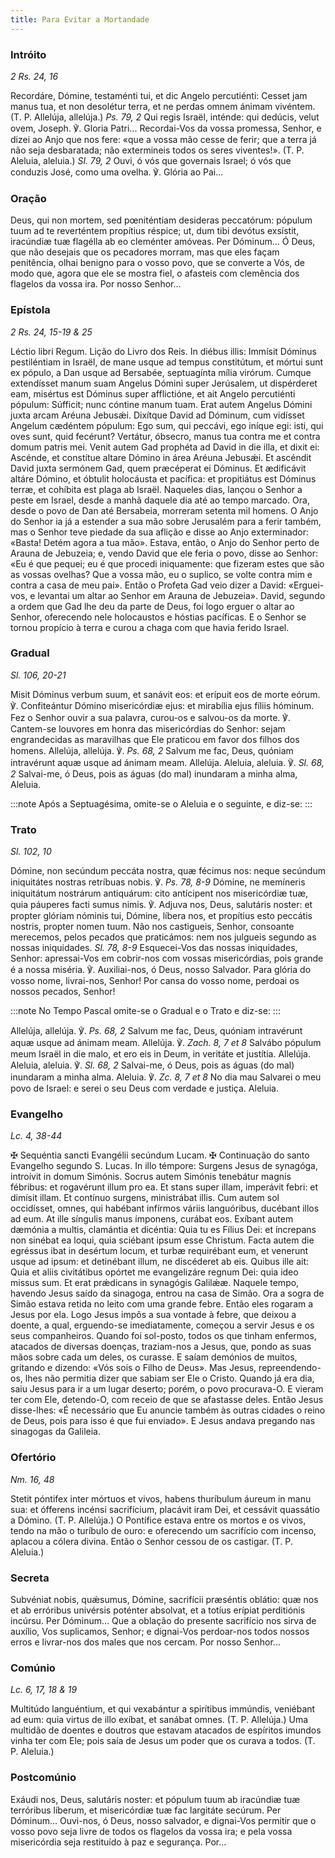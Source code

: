 ```yaml
---
title: Para Evitar a Mortandade
---
```


### Intróito

<em>2 Rs. 24, 16</em>

<div class="side-by-side not-content">
  <span>
    Recordáre, Dómine, testaménti tui, et dic Angelo percutiénti: Cesset jam
    manus tua, et non desolétur terra, et ne perdas omnem ánimam vivéntem. (T.
    P. Allelúja, allelúja.) <em>Ps. 79, 2</em> Qui regis Israël, inténde: qui
    dedúcis, velut ovem, Joseph. ℣. Gloria Patri...
  </span>
  <span>
    Recordai-Vos da vossa promessa, Senhor, e dizei ao Anjo que nos fere: «que a
    vossa mão cesse de ferir; que a terra já não seja desbaratada; não
    extermineis todos os seres viventes!». (T. P. Aleluia, aleluia.)
    <em>Sl. 79, 2</em> Ouvi, ó vós que governais Israel; ó vós que conduzis José,
    como uma ovelha. ℣. Glória ao Pai...
  </span>
</div>

### Oração

<div class="side-by-side not-content">
  <span>
    Deus, qui non mortem, sed pœniténtiam desideras peccatórum: pópulum tuum ad
    te reverténtem propítius réspice; ut, dum tibi devótus exsístit, iracúndiæ
    tuæ flagélla ab eo cleménter amóveas. Per Dóminum...
  </span>
  <span>
    Ó Deus, que não desejais que os pecadores morram, mas que eles façam
    penitência, olhai benigno para o vosso povo, que se converte a Vós, de modo
    que, agora que ele se mostra fiel, o afasteis com clemência dos flagelos da
    vossa ira. Por nosso Senhor...
  </span>
</div>

### Epístola

<em>2 Rs. 24, 15-19 & 25</em>

<div class="side-by-side not-content">
  <span>Léctio libri Regum.</span>
  <span>Lição do Livro dos Reis.</span>
  <span>
    In diébus illis: Immísit Dóminus pestiléntiam in Israël, de mane usque ad
    tempus constitútum, et mórtui sunt ex pópulo, a Dan usque ad Bersabée,
    septuagínta mília virórum. Cumque extendísset manum suam Angelus Dómini
    super Jerúsalem, ut dispérderet eam, misértus est Dóminus super afflictióne,
    et ait Angelo percutiénti pópulum: Súfficit; nunc cóntine manum tuam. Erat
    autem Angelus Dómini juxta arcam Aréuna Jebusǽi. Dixítque David ad Dóminum,
    cum vidísset Angelum cædéntem pópulum: Ego sum, qui peccávi, ego iníque egi:
    isti, qui oves sunt, quid fecérunt? Vertátur, óbsecro, manus tua contra me
    et contra domum patris mei. Venit autem Gad prophéta ad David in die illa,
    et dixit ei: Ascénde, et constítue altare Dómino in área Aréuna Jebusǽi. Et
    ascéndit David juxta sermónem Gad, quem præcéperat ei Dóminus. Et ædificávit
    altáre Dómino, et óbtulit holocáusta et pacífica: et propitiátus est Dóminus
    terræ, et cohíbita est plaga ab Israël.
  </span>
  <span>
    Naqueles dias, lançou o Senhor a peste em Israel, desde a manhã daquele dia
    até ao tempo marcado. Ora, desde o povo de Dan até Bersabeia, morreram
    setenta mil homens. O Anjo do Senhor ia já a estender a sua mão sobre
    Jerusalém para a ferir também, mas o Senhor teve piedade da sua aflição e
    disse ao Anjo exterminador: «Basta! Detém agora a tua mão». Estava, então, o
    Anjo do Senhor perto de Arauna de Jebuzeia; e, vendo David que ele feria o
    povo, disse ao Senhor: «Eu é que pequei; eu é que procedi iniquamente: que
    fizeram estes que são as vossas ovelhas? Que a vossa mão, eu o suplico, se
    volte contra mim e contra a casa de meu pai». Então o Profeta Gad veio dizer
    a David: «Erguei-vos, e levantai um altar ao Senhor em Arauna de Jebuzeia».
    David, segundo a ordem que Gad lhe deu da parte de Deus, foi logo erguer o
    altar ao Senhor, oferecendo nele holocaustos e hóstias pacíficas. E o Senhor
    se tornou propício à terra e curou a chaga com que havia ferido Israel.
  </span>
</div>

### Gradual

<em>Sl. 106, 20-21</em>

<div class="side-by-side not-content">
  <span>
    Misit Dóminus verbum suum, et sanávit eos: et erípuit eos de morte eórum. ℣.
    Confiteántur Dómino misericórdiæ ejus: et mirabília ejus fíliis hóminum.
  </span>
  <span>
    Fez o Senhor ouvir a sua palavra, curou-os e salvou-os da morte. ℣.
    Cantem-se louvores em honra das misericórdias do Senhor: sejam engrandecidas
    as maravilhas que Ele praticou em favor dos filhos dos homens.
  </span>
  <span>
    Allelúja, allelúja. ℣. <em>Ps. 68, 2</em> Salvum me fac, Deus, quóniam
    intravérunt aquæ usque ad ánimam meam. Allelúja.
  </span>
  <span>
    Aleluia, aleluia. ℣. <em>Sl. 68, 2</em> Salvai-me, ó Deus, pois as águas (do
    mal) inundaram a minha alma, Aleluia.
  </span>
</div>

:::note
Após a Septuagésima, omite-se o Aleluia e o seguinte, e diz-se:
:::

### Trato

<em>Sl. 102, 10</em>

<div class="side-by-side not-content">
  <span>
    Dómine, non secúndum peccáta nostra, quæ fécimus nos: neque secúndum
    iniquitátes nostras retríbuas nobis. ℣. <em>Ps. 78, 8-9</em> Dómine, ne
    memíneris iniquitátum nostrárum antiquárum: cito antícipent nos misericórdiæ
    tuæ, quia páuperes facti sumus nimis. ℣. Adjuva nos, Deus, salutáris noster:
    et propter glóriam nóminis tui, Dómine, líbera nos, et propítius esto
    peccátis nostris, propter nomen tuum.
  </span>
  <span>
    Não nos castigueis, Senhor, consoante merecemos, pelos pecados que
    praticámos: nem nos julgueis segundo as nossas iniquidades.
    <em>Sl. 78, 8-9</em>
    Esquecei-Vos das nossas iniquidades, Senhor: apressai-Vos em cobrir-nos com
    vossas misericórdias, pois grande é a nossa miséria. ℣. Auxiliai-nos, ó
    Deus, nosso Salvador. Para glória do vosso nome, livrai-nos, Senhor! Por
    cansa do vosso nome, perdoai os nossos pecados, Senhor!
  </span>
</div>

:::note
No Tempo Pascal omite-se o Gradual e o Trato e diz-se:
:::

<div class="side-by-side not-content">
  <span>
    Allelúja, allelúja. ℣. <em>Ps. 68, 2</em> Salvum me fac, Deus, quóniam
    intravérunt aquæ usque ad ánimam meam. Allelúja. ℣. <em>Zach. 8, 7 et 8</em>
    Salvábo pópulum meum Israël in die malo, et ero eis in Deum, in veritáte et justítia.
    Allelúja.
  </span>
  <span>
    Aleluia, aleluia. ℣. <em>Sl. 68, 2</em> Salvai-me, ó Deus, pois as águas (do
    mal) inundaram a minha alma. Aleluia. ℣. <em>Zc. 8, 7 et 8</em> No dia mau
    Salvarei o meu povo de Israel: e serei o seu Deus com verdade e justiça.
    Aleluia.
  </span>
</div>

### Evangelho

<em>Lc. 4, 38-44</em>

<div class="side-by-side not-content">
  <span>
    <span class="text-red-500">✠</span> Sequéntia sancti Evangélii secúndum
    Lucam.
  </span>
  <span>
    <span class="text-red-500">✠</span> Continuação do santo Evangelho segundo
    S. Lucas.
  </span>
  <span>
    In illo témpore: Surgens Jesus de synagóga, introívit in domum Simónis.
    Socrus autem Simónis tenebátur magnis fébribus: et rogavérunt illum pro ea.
    Et stans super illam, imperávit febri: et dimísit illam. Et contínuo
    surgens, ministrábat illis. Cum autem sol occidísset, omnes, qui habébant
    infírmos váriis languóribus, ducébant illos ad eum. At ille síngulis manus
    ímponens, curábat eos. Exíbant autem dæmónia a multis, clamántia et
    dicéntia: Quia tu es Fílius Dei: et íncrepans non sinébat ea loqui, quia
    sciébant ipsum esse Christum. Facta autem die egréssus ibat in desértum
    locum, et turbæ requirébant eum, et venerunt usque ad ipsum: et detinébant
    illum, ne discéderet ab eis. Quibus ille ait: Quia et aliis civitátibus
    opórtet me evangelizáre regnum Dei: quia ideo missus sum. Et erat prǽdicans
    in synagógis Galilǽæ.
  </span>
  <span>
    Naquele tempo, havendo Jesus saído da sinagoga, entrou na casa de Simão. Ora
    a sogra de Simão estava retida no leito com uma grande febre. Então eles
    rogaram a Jesus por ela. Logo Jesus impôs a sua vontade à febre, que deixou
    a doente, a qual, erguendo-se imediatamente, começou a servir Jesus e os
    seus companheiros. Quando foi sol-posto, todos os que tinham enfermos,
    atacados de diversas doenças, traziam-nos a Jesus, que, pondo as suas mãos
    sobre cada um deles, os curasse. E saíam demónios de muitos, gritando e
    dizendo: «Vós sois o Filho de Deus». Mas Jesus, repreendendo-os, lhes não
    permitia dizer que sabiam ser Ele o Cristo. Quando já era dia, saiu Jesus
    para ir a um lugar deserto; porém, o povo procurava-O. E vieram ter com Ele,
    detendo-O, com receio de que se afastasse deles. Então Jesus disse-lhes: «É
    necessário que Eu anuncie também às outras cidades o reino de Deus, pois
    para isso é que fui enviado». E Jesus andava pregando nas sinagogas da
    Galileia.
  </span>
</div>

### Ofertório

<em>Nm. 16, 48</em>

<div class="side-by-side not-content">
  <span>
    Stetit póntifex inter mórtuos et vivos, habens thuríbulum áureum in manu
    sua: et ófferens incénsi sacrifícium, placávit iram Dei, et cessávit
    quassátio a Dómino. (T. P. Allelúja.)
  </span>
  <span>
    O Pontífice estava entre os mortos e os vivos, tendo na mão o turíbulo de
    ouro: e oferecendo um sacrifício com incenso, aplacou a cólera divina. Então
    o Senhor cessou de os castigar. (T. P. Aleluia.)
  </span>
</div>

### Secreta

<div class="side-by-side not-content">
  <span>
    Subvéniat nobis, quǽsumus, Dómine, sacrifícii præséntis oblátio: quæ nos et
    ab erróribus univérsis poténter absolvat, et a totíus erípiat perditiónis
    incúrsu. Per Dóminum...
  </span>
  <span>
    Que a oblação do presente sacrifício nos sirva de auxílio, Vos suplicamos,
    Senhor; e dignai-Vos perdoar-nos todos nossos erros e livrar-nos dos males
    que nos cercam. Por nosso Senhor...
  </span>
</div>

### Comúnio

<em>Lc. 6, 17, 18 & 19</em>

<div class="side-by-side not-content">
  <span>
    Multitúdo languéntium, et qui vexabántur a spirítibus immúndis, veniébant ad
    eum: quia virtus de illo exíbat, et sanábat omnes. (T. P. Allelúja.)
  </span>
  <span>
    Uma multidão de doentes e doutros que estavam atacados de espíritos imundos
    vinha ter com Ele; pois saía de Jesus um poder que os curava a todos. (T. P.
    Aleluia.)
  </span>
</div>

### Postcomúnio

<div class="side-by-side not-content">
  <span>
    Exáudi nos, Deus, salutáris noster: et pópulum tuum ab iracúndiæ tuæ
    terróribus líberum, et misericórdiæ tuæ fac largitáte secúrum. Per
    Dóminum...
  </span>
  <span>
    Ouvi-nos, ó Deus, nosso salvador, e dignai-Vos permitir que o vosso povo
    seja livre de todos os flagelos da vossa ira; e pela vossa misericórdia seja
    restituído à paz e segurança. Por...
  </span>
</div>
